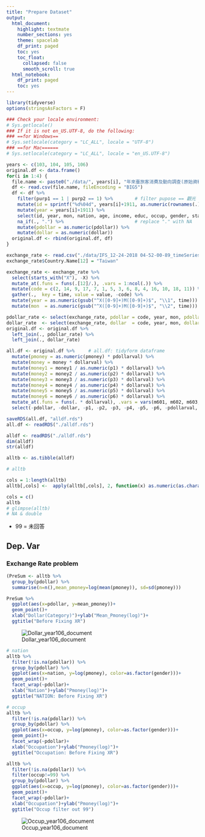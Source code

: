 ```yaml
---
title: "Prepare Dataset"
output:
  html_document:
    highlight: textmate
    number_sections: yes
    theme: spacelab
    df_print: paged
    toc: yes
    toc_float: 
      collapsed: false
      smooth_scroll: true
  html_notebook:
    df_print: paged
    toc: yes
---
```

```r
library(tidyverse)
options(stringsAsFactors = F)
```

```r
### Check your locale environment:
# Sys.getlocale()
### If it is not en_US.UTF-8, do the following:
### ==for Windows==
# Sys.setlocale(category = "LC_ALL", locale = "UTF-8")
### ==for Mac======
# Sys.setlocale(category = "LC_ALL", locale = "en_US.UTF-8")
```



```r
years <- c(103, 104, 105, 106)
original.df <- data.frame()                    
for(i in 1:4) {
  file.name <- paste0("./data/", years[i], "年來臺旅客消費及動向調查(原始資料).csv")
  df <- read.csv(file.name, fileEncoding = "BIG5")
  df <- df %>%
    filter(purp1 == 1 | purp2 == 1) %>%        # filter pupose == 觀光
    mutate(id = sprintf("%d%04d", years[i]+1911, as.numeric(rownames(.)))) %>% 
    mutate(year = years[i]+1911) %>%
    select(id, year, mon, nation, age, income, educ, occup, gender, stay, freq, purp1, type, btimes, bprice, prepay, pmoney, pdollar, airf, pit1, pit2, pit3, pit4, pit5, money, dollar, money1, p1, money2, p2, money3, p3, money4, p4, money5, p5, money6, p6, m601, m602, m603, m604, m605, m606, m607, m608, m609, m610, act01, act02, act03, act04, act05, act06, act07, act08, act09, act10, act11, act12, act13, act14, act15, act16, act17, act18, act19) %>%
    na_if(., ".") %>%                          # replace "." with NA
    mutate(pdollar = as.numeric(pdollar)) %>%
    mutate(dollar = as.numeric(dollar))
  original.df <- rbind(original.df, df)
}
```

```r
exchange_rate <- read.csv("./data/IFS_12-24-2018 04-52-00-89_timeSeries.csv") 
exchange_rate$Country.Name[12] = "Taiwan"

exchange_rate <- exchange_rate %>%
  select(starts_with("X"), -X) %>%
  mutate_at(.funs = funs(.[12]/.), .vars = 1:ncol(.)) %>%                   # compute from USD to NTD
  mutate(code = c(2, 14, 9, 17, 7, 1, 5, 3, 6, 8, 4, 16, 10, 18, 11)) %>%   # 問卷編碼
  gather(.,  key = time, value = value, -code) %>%       
  mutate(year = as.numeric(gsub("^X([0-9]+)M([0-9]+)$", "\\1", time))) %>%
  mutate(mon  = as.numeric(gsub("^X([0-9]+)M([0-9]+)$", "\\2", time)))

pdollar_rate <- select(exchange_rate, pdollar = code, year, mon, pdollarval = value)
dollar_rate  <- select(exchange_rate, dollar  = code, year, mon, dollarval  = value)
original.df <- original.df %>%
  left_join(., pdollar_rate) %>%
  left_join(., dollar_rate)

all.df <- original.df %>%     # all.df: tidyform dataframe
  mutate(pmoney = as.numeric(pmoney) * pdollarval) %>%
  mutate(money = money * dollarval) %>%
  mutate(money1 = money1 / as.numeric(p1) * dollarval) %>%
  mutate(money2 = money2 / as.numeric(p2) * dollarval) %>%
  mutate(money3 = money3 / as.numeric(p3) * dollarval) %>%
  mutate(money4 = money4 / as.numeric(p4) * dollarval) %>%
  mutate(money5 = money5 / as.numeric(p5) * dollarval) %>%
  mutate(money6 = money6 / as.numeric(p6) * dollarval) %>%
  mutate_at(.funs = funs(. * dollarval), .vars = vars(m601, m602, m603, m604, m605, m606, m607, m608, m609, m610)) %>%
  select(-pdollar, -dollar, -p1, -p2, -p3, -p4, -p5, -p6, -pdollarval, -dollarval)
```


```r
saveRDS(all.df, "alldf.rds")
all.df <- readRDS("./alldf.rds")
```


```r
alldf <- readRDS("./alldf.rds")
dim(alldf)
str(alldf)

alltb <- as.tibble(alldf)

# alltb

cols = 1:length(alltb)
alltb[,cols] <-  apply(alltb[,cols], 2, function(x) as.numeric(as.character(x)))

cols = c()
alltb
# glimpse(alltb)
# NA & double
```

- 99 = 未回答

## Dep. Var
### Exchange Rate problem

```r
(PreSum <- alltb %>% 
  group_by(pdollar) %>% 
  summarise(n=n(),mean_pmoney=log(mean(pmoney)), sd=sd(pmoney)))

PreSum %>% 
  ggplot(aes(x=pdollar, y=mean_pmoney))+
  geom_point()+
  xlab("Dollar(Category)")+ylab("Mean_Pmoney(log)")+
  ggtitle("Before Fixing XR")
```
![Dollar_year106_document](./img/DollarNNation.PNG)

```r
# nation
alltb %>% 
  filter(!is.na(pdollar)) %>% 
  group_by(pdollar) %>% 
  ggplot(aes(x=nation, y=log(pmoney), color=as.factor(gender)))+
  geom_point()+
  facet_wrap(~pdollar)+
  xlab("Nation")+ylab("Pmoney(log)")+
  ggtitle("NATION: Before Fixing XR")

# occup
alltb %>% 
  filter(!is.na(pdollar)) %>% 
  group_by(pdollar) %>% 
  ggplot(aes(x=occup, y=log(pmoney), color=as.factor(gender)))+
  geom_point()+
  facet_wrap(~pdollar)+
  xlab("Occupation")+ylab("Pmoney(log)")+
  ggtitle("Occupation: Before Fixing XR")

alltb %>% 
  filter(!is.na(pdollar)) %>% 
  filter(occup!=99) %>%
  group_by(pdollar) %>% 
  ggplot(aes(x=occup, y=log(pmoney), color=as.factor(gender)))+
  geom_point()+
  facet_wrap(~pdollar)+
  xlab("Occupation")+ylab("Pmoney(log)")+
  ggtitle("Occup filter out 99")
```
![Occup_year106_document](./img/Profile.PNG)


```r

```


